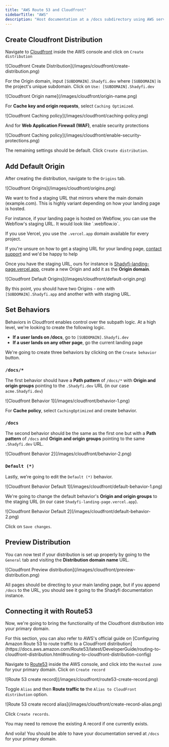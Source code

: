 ```yaml
---
title: "AWS Route 53 and Cloudfront"
sidebarTitle: "AWS"
description: "Host documentation at a /docs subdirectory using AWS services"
---
```


## Create Cloudfront Distribution

Navigate to [Cloudfront](https://aws.amazon.com/cloudfront) inside the AWS console and click on `Create distribution`

<Frame>
  ![Cloudfront Create Distribution](/images/cloudfront/create-distribution.png)
</Frame>

For the Origin domain, input `[SUBDOMAIN].Shadyfi.dev` where `[SUBDOMAIN]` is the project's unique subdomain. Click on `Use: [SUBDOMAIN].Shadyfi.dev`

<Frame>![Cloudfront Origin name](/images/cloudfront/origin-name.png)</Frame>

For **Cache key and origin requests**, select `Caching Optimized`.

<Frame>
  ![Cloudfront Caching policy](/images/cloudfront/caching-policy.png)
</Frame>

And for **Web Application Firewall (WAF)**, enable security protections

<Frame>
  ![Cloudfront Caching
  policy](/images/cloudfront/enable-security-protections.png)
</Frame>

The remaining settings should be default. Click `Create distribution`.

## Add Default Origin

After creating the distribution, navigate to the `Origins` tab.

<Frame>![Cloudfront Origins](/images/cloudfront/origins.png)</Frame>

We want to find a staging URL that mirrors where the main domain (example.com). This is highly variant depending on how your landing page is hosted.

<Info>
For instance, if your landing page is hosted on Webflow, you can use the
Webflow's staging URL. It would look like `.webflow.io`.

If you use Vercel, you use the `.vercel.app` domain available for every project.

</Info>
<Note>

If you're unsure on how to get a staging URL for your landing page, [contact
support](mailto:support@Shadyfi.com) and we'd be happy to help

</Note>

Once you have the staging URL, ours for instance is [Shadyfi-landing-page.vercel.app](https://Shadyfi-landing-page.vercel.app), create a new Origin and add it as the **Origin domain**.

<Frame>
  ![Cloudfront Default Origins](/images/cloudfront/default-origin.png)
</Frame>

By this point, you should have two Origins - one with `[SUBDOMAIN].Shadyfi.app` and another with with staging URL.

## Set Behaviors

Behaviors in Cloudfront enables control over the subpath logic. At a high level, we're looking to create the following logic.

- **If a user lands on /docs**, go to `[SUBDOMAIN].Shadyfi.dev`
- **If a user lands on any other page**, go the current landing page

We're going to create three behaviors by clicking on the `Create behavior` button.

### `/docs/*`

The first behavior should have a **Path pattern** of `/docs/*` with **Origin and origin groups** pointing to the `.Shadyfi.dev` URL (in our case `acme.Shadyfi.dev`)

<Frame>![Cloudfront Behavior 1](/images/cloudfront/behavior-1.png)</Frame>

For **Cache policy**, select `CachingOptimized` and create behavior.

### `/docs`

The second behavior should be the same as the first one but with a **Path pattern** of `/docs` and **Origin and origin groups** pointing to the same `.Shadyfi.dev` URL.

<Frame>![Cloudfront Behavior 2](/images/cloudfront/behavior-2.png)</Frame>

### `Default (*)`

Lastly, we're going to edit the `Default (*)` behavior.

<Frame>
  ![Cloudfront Behavior Default 1](/images/cloudfront/default-behavior-1.png)
</Frame>

We're going to change the default behavior's **Origin and origin groups** to the staging URL (in our case `Shadyfi-landing-page.vercel.app`).

<Frame>
  ![Cloudfront Behavior Default 2](/images/cloudfront/default-behavior-2.png)
</Frame>

Click on `Save changes`.

## Preview Distribution

You can now test if your distribution is set up properly by going to the `General` tab and visiting the **Distribution domain name** URL.

<Frame>
  ![Cloudfront Preview
  distribution](/images/cloudfront/preview-distribution.png)
</Frame>

All pages should be directing to your main landing page, but if you append `/docs` to the URL, you should see it going to the Shadyfi documentation instance.

## Connecting it with Route53

Now, we're going to bring the functionality of the Cloudfront distribution into your primary domain.

<Note>
  For this section, you can also refer to AWS's official guide on [Configuring
  Amazon Route 53 to route traffic to a CloudFront
  distribution](https://docs.aws.amazon.com/Route53/latest/DeveloperGuide/routing-to-cloudfront-distribution.html#routing-to-cloudfront-distribution-config)
</Note>

Navigate to [Route53](https://aws.amazon.com/route53) inside the AWS console, and click into the `Hosted zone` for your primary domain. Click on `Create record`

<Frame>
  ![Route 53 create record](/images/cloudfront/route53-create-record.png)
</Frame>

Toggle `Alias` and then **Route traffic to** the `Alias to CloudFront distribution` option.

<Frame>
  ![Route 53 create record alias](/images/cloudfront/create-record-alias.png)
</Frame>

Click `Create records`.

<Note>
  You may need to remove the existing A record if one currently exists.
</Note>

And voila! You should be able to have your documentation served at `/docs` for your primary domain.
